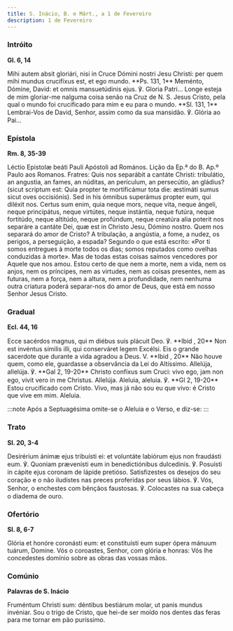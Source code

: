 ```yaml
---
title: S. Inácio, B. e Márt., a 1 de Fevereiro
description: 1 de Fevereiro
---
```


### Intróito

**Gl. 6, 14**

<div class="side-by-side not-content">
  <span>
    Mihi autem absit gloriári, nisi in Cruce Dómini nostri Jesu Christi: per
    quem mihi mundus crucifíxus est, et ego mundo. **Ps. 131, 1** Meménto,
    Dómine, David: et omnis mansuetúdinis ejus. ℣. Gloria Patri...
  </span>
  <span>
    Longe esteja de mim gloriar-me nalguma coisa senão na Cruz de N. S. Jesus
    Cristo, pela qual o mundo foi crucificado para mim e eu para o mundo. **Sl.
    131, 1** Lembrai-Vos de David, Senhor, assim como da sua mansidão. ℣. Glória
    ao Pai...
  </span>
</div>

### Epístola

**Rm. 8, 35-39**

<div class="side-by-side not-content">
  <span>Léctio Epistolæ beáti Pauli Apóstoli ad Romános.</span>
  <span>Lição da Ep.ª do B. Ap.º Paulo aos Romanos.</span>
  <span>
    Fratres: Quis nos separábit a cantáte Christi: tribulátio, an angustia, an
    fames, an núditas, an perículum, an persecútio, an gládius? (sicut scriptum
    est: Quia propter te mortificámur tota die: æstimáti sumus sicut oves
    occisiónis). Sed in his ómnibus superámus propter eum, qui diléxit nos.
    Certus sum enim, quia neque mors, neque vita, neque ángeli, neque
    principátus, neque virtútes, neque instántia, neque futúra, neque fortitúdo,
    neque altitúdo, neque profúndum, neque creatúra alia poterit nos separáre a
    cantáte Dei, quæ est in Christo Jesu, Dómino nostro.
  </span>
  <span>
    Quem nos separará do amor de Cristo? A tribulação, a angústia, a fome, a
    nudez, os perigos, a perseguição, a espada? Segundo o que está escrito: «Por
    ti somos entregues à morte todos os dias; somos reputados como ovelhas
    conduzidas à morte». Mas de todas estas coisas saímos vencedores por Aquele
    que nos amou. Estou certo de que nem a morte, nem a vida, nem os anjos, nem
    os príncipes, nem as virtudes, nem as coisas presentes, nem as futuras, nem
    a força, nem a altura, nem a profundidade, nem nenhuma outra criatura poderá
    separar-nos do amor de Deus, que está em nosso Senhor Jesus Cristo.
  </span>
</div>

### Gradual

**Ecl. 44, 16**

<div class="side-by-side not-content">
  <span>
    Ecce sacérdos magnus, qui m diébus suis plácuit Deo. ℣. **Ibid , 20** Non
    est invéntus símilis illi, qui conserváret legem Excélsi.
  </span>
  <span>
    Eis o grande sacerdote que durante a vida agradou a Deus. V. **Ibid , 20**
    Não houve quem, como ele, guardasse a observância da Lei do Altíssimo.
  </span>
  <span>
    Allelúja, allelúja. ℣. **Gal 2, 19-20** Christo confíxus sum Cruci: vivo
    ego, jam non ego, vivit vero in me Christus. Allelúja.
  </span>
  <span>
    Aleluia, aleluia. ℣. **Gl 2, 19-20** Estou crucificado com Cristo. Vivo, mas
    já não sou eu que vivo: é Cristo que vive em mim. Aleluia.
  </span>
</div>

:::note
Após a Septuagésima omite-se o Aleluia e o Verso, e diz-se:
:::

### Trato

**Sl. 20, 3-4**

<div class="side-by-side not-content">
  <span>
    Desirérium ánimæ ejus tribuísti ei: et voluntáte labiórum ejus non fraudásti
    eum. ℣. Quoniam prævenísti eum in benedictiónibus dulcedinis. ℣. Posuísti in
    cápite ejus coronam de lápide pretióso.
  </span>
  <span>
    Satisfizestes os desejos do seu coração e o não iludistes nas preces
    proferidas por seus lábios. ℣. Vós, Senhor, o enchestes com bênçãos
    faustosas. ℣. Colocastes na sua cabeça o diadema de ouro.
  </span>
</div>

### Ofertório

**Sl. 8, 6-7**

<div class="side-by-side not-content">
  <span>
    Glória et honóre coronásti eum: et constituísti eum super ópera mánuum
    tuárum, Domine.
  </span>
  <span>
    Vós o coroastes, Senhor, com glória e honras: Vós lhe concedestes domínio
    sobre as obras das vossas mãos.
  </span>
</div>

### Comúnio

**Palavras de S. Inácio**

<div class="side-by-side not-content">
  <span>
    Fruméntum Christi sum: déntibus bestiárum molar, ut panis mundus invéniar.
  </span>
  <span>
    Sou o trigo de Cristo, que hei-de ser moído nos dentes das feras para me
    tornar em pão puríssimo.
  </span>
</div>

